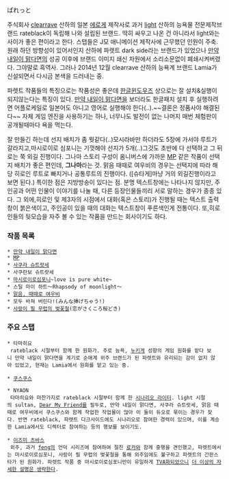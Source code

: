 ぱれっと

주식회사 [[clearrave]] 산하의 일본 [[에로게]] 제작사로 과거 [[light]] 산하의 능욕물 전문제작브랜드 rateblack이 독립해 나와 설립된 브랜드. 딱히 싸우고 나온 건 아니라서 light와는 사이가 좋은 편이라고 한다. 스탭들은 J모 애니메이션 제작사에 근무했던 인원이 주축. 원래 하던 방향성이 있어서인지 산하에 파렛트 dark side라는 브랜드가 있었으나 [[만약 내일이 맑다면]]의 성공 이후에 브랜드 이미지 쇄신 차원에서 소리소문없이 폐쇄시켜버렸다. 그야말로 흑역사. 그러나 2014년 12월 clearrave 산하의 능욕계 브랜드 Lamia가 신설되면서 다시금 본색을 드러내는 중.

파렛트 작품들의 특징으로는 작품성은 좋은데 [[한글]]윈도우즈 상으로는 잘 설치&실행이 되지않는다는 특징이 있다. [[만약 내일이 맑다면]]을 보더라도 한글패치 설치 후 실행하려면 어플로케일로 일본어도 아니고 영어로 실행해야 한다(..).~~결론은 정품사야 해결된다~~ 자체 게임 엔진을 사용하기는 하나, 너무나도 발전이 없는 나머지 매번 체험판이 공개될때마다 욕을 먹는다. 

잘 만들긴 하는데 선지 배치가 좀 뭣같다(‥)모시라바만 하더라도 5장에 가서야 루트가 갈라지고,마시로이로 심포니는 기껏해야 선지가 5개(‥)그것도 초반에 다 선택하고 그 뒤로는 쭉 외길 진행이다. 그나마 스토리 구성이 옴니버스에 가까운 [[MP]] 같은 작품이 선택지 배치가 좋은 편인데, '''그나마'''라는 것. 맑음 때때로 여우비의 경우는 선택지에 따라 해당 히로인 루트로 빠지거나 공통루트의 진행이다. ([슈타게]마냥 거의 외길진행이라고 보면 된다.)
특이한 점은 지방방송이 있다는 점. 분명 텍스트창에는 나타나지 않지만, 주인공과 어떤 인물이 이야기를 나눌 때, 다른 등장인물들끼리 서로 말하는 경우가 종종 있다.
그 외에,히로인 및 제3자의 시점에서 대화(혹은 스토리)가 진행될 때는 텍스트 출력창이 붉은색이고, 주인공이 있을 때의 대화는 텍스트창이 푸른색인게 전통이다. 또,히로인들의 뒷모습을 자주 볼 수 있는 작품을 만드는 회사이기도 하다.

=== 작품 목록 ===
 * [[만약 내일이 맑다면]]
 * [[MP]]
 * [[사쿠라 슈트랏세]]
 * 사쿠란보 슈트랏세
 * [[마시로이로심포니]]~love is pure white~ 
 * 스틸 마이 하트～Rhapsody of moonlight～
 * [[맑음, 때때로 여우비]]
 * 모두 바쳐 버린다!(みんな捧げちゃう!)
 * [[사랑이 필 무렵의 벚꽃철]](恋がさくころ桜どき)

=== 주요 스탭 ===
 * 타마히요 
  rateblack 시절부터 함께 한 원화가. 주로 능욕, [[누키게]] 성향의 게임 원화를 맡다 보니 만약 내일이 맑다면을 계기로 순애계 위주 브랜드가 된 파렛트와 유리되는 감이 없지 않아 있었고, 현재는 Lamia에서 원화를 맡고 있는 중.

 * [[쿠스쿠스]]

 * NYAON
  타마히요와 마찬가지로 rateblack 시절부터 함께 한 [[시나리오 라이터]]. light 시절의 sultan, [[Dear My Friend]]를 필두로, 만약 내일이 맑다면, 사쿠라 슈트랏세, 맑음 때때로 여우비에서 쿠스쿠스와 함께 작업한 작업물이 많아 이 둘이 듀오로 묶이는 경우가 잦다. 반면 rateblack, 파렛트 다크사이드에도 시나리오로 참여한 경력이 있으며, 이를 계승한 Lamia에서도 디렉터로 참여하는 등의 행보를 보이기도.

 * [[이즈미 츠바스]]
  외주, 과거 [[feng]]의 언덕 시리즈에 참여하여 절친 [[료카]]와 함께 흥행을 견인했고, 파렛트에서는 마시로이로심포니, 사랑이 필 무렵의 벚꽃철을 통해 외주임에도 불구하고 파렛트의 간판스타가 된 원화가. 파렛트 작품 중 마시로이로심포니만이 유일하게 [[TVA]]화되었으니 [[더 이상의 자세한 설명은 생략한다]].


 
